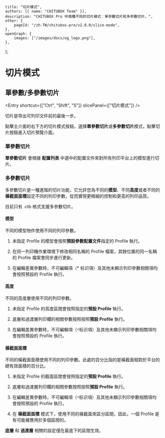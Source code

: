 
	title: "切片模式",
	authors: [{ name: "CHITUBOX Team" }],
	description: "CHITUBOX Pro 中兩種不同的切片模式：單參數切片和多參數切片。",
	other: {
		pageId: "/zh-TW/chitubox-pro/v2.0.0/slice-mode",
	},
	openGraph: {
		images: ["/images/docs/og_logo.png"],
	},
};

# 切片模式

## 單參數/多參數切片

<Entry shortcut={["Ctrl", "Shift", "S"]} slicePanel={["切片模式"]} />

切片是导出可列印文件前的最後一步。

點擊主介面的右下方的切片模式按鈕，選擇**單參數切片**或**多參數切片**模式，點擊切片按鈕進入切片預覽介面。

### 單參數切片

**單參數切片** 會根據 **配置列表** 中選中的配置文件來對所有列印平台上的模型進行切片。

### 多參數切片

多參數切片是一種進階的切片功能，它允許您為不同的**模型**、不同**高度**或者不同的**橫截面面積**設定不同的列印參數，從而實現更精細的控制和更高的列印品質。

<Admonition type="note" title="注意">
	目前只有 .ctb 格式支援多參數切片。
</Admonition>

#### 模型

不同的模型物件使用不同的列印參數。

1. 未指定 Profile 的模型會按照**預設參數配置文件**指定的 Profile 執行。

1. 在同一列印機作業環境下修改相同名稱的 Profile 檔案，其餘位置的同一名稱的 Profile 檔案會同步進行更新。

1. 在編輯差異參數時，不可編輯項（* 标识項）及其他未顯示列印參數相關項均會按照預設的 Profile 執行。

#### 高度

不同的高度層使用不同的列印參數。

1. 未指定 Profile 的高度區間會按照指定的**預設 Profile** 執行。

1. 底層和過渡層列印欄的相關參數按照按照**預設 Profile** 執行。

1. 在編輯差異參數時，不可編輯項（`*`标识項）及其他未顯示列印參數相關項均會按照預設的 Profile 執行。

#### 橫截面面積

不同的橫截面面積使用不同的列印參數。此處的百分比指的是橫截面相對於平台的總有效面積的百分比。

1. 未指定 Profile 的截面區間會按照指定的**預設 Profile** 執行。

1. 底層和過渡層列印欄的相關參數按照按照**預設 Profile** 執行。

1. 在編輯差異參數時，不可編輯項（`*`标识項）及其他未顯示列印參數相關項均會按照預設的 Profile 執行。

1. 在 **橫截面面積** 模式下，使用不同的橫截面來區分區間，因此，一個 Profile 是有可能被應用於多個區間的。

**底層** 和 **過渡層** 相關的設定僅在最底下的區間生效。
